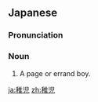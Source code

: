 ==Japanese==
{{ja-kanjitab}}

===Pronunciation===
{{ja-pron|ちご}}

===Noun===
{{ja-noun|ちご}}

# A page or errand boy.

[[ja:稚児]]
[[zh:稚児]]